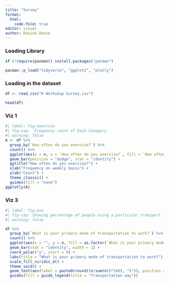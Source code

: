 ```yaml
---
title: "Survey"
format: 
  html:
    code-fold: true
editor: visual
author: Ravina Banze
---
```


### Loading Library

```r

if (!require(pacman)) install.packages("pacman")

pacman::p_load("tidyverse", "ggplot2", "plotly")
```

### Loading in the dataset

```r
df <- read_csv("R Workshop Survey.csv")

head(df)
```

### Viz 1

```r
#| label: fig-exercise
#| fig-cap:  Frequency count of Each Category 
#| warning: false
A <- df %>%
  group_by(`How often do you exercise?`) %>%
  count() %>%
  ggplot(aes(y = n, x = `How often do you exercise?`, fill = `How often do you exercise?`)) + 
  geom_bar(position = "dodge", stat = "identity") +
  ggtitle("How often do you exercise?") +
  xlab("Frequency on weekly basis") +
  ylab("Count") +
  theme_classic() +
  guides(fill = "none")
ggplotly(A)
```

### Viz 3

```r
#| label: fig-pie
#| fig-cap: Showing percentage of people using a particular transport
#| warning: false

df %>% 
  group_by(`What is your primary mode of transportation to work?`) %>%
  count() %>% 
  ggplot(aes(x = "", y = n, fill = as.factor(`What is your primary mode of transportation to work?`))) +
  geom_bar(stat = "identity", width = 1) +
  coord_polar("y", start = 0) +
  labs(title = "What is your primary mode of transportation to work?") +
  scale_fill_viridis_d() +
  theme_void() +
  geom_text(aes(label = paste0(round((n/sum(n))*100), "%")), position = position_stack(vjust = 0.5)) +
  guides(fill = guide_legend(title = "Transportation way"))
```
